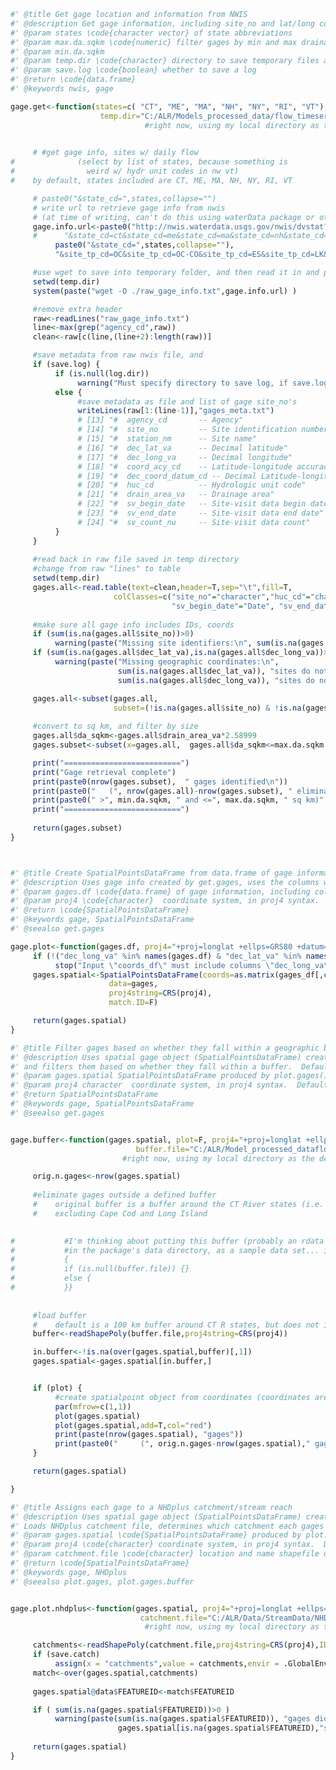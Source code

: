 

```r
#' @title Get gage location and information from NWIS
#' @description Get gage information, including site_no and lat/long coordinates from NWIS, by specifying a list of states to search within.
#' @param states \code{character vector} of state abbreviations
#' @param max.da.sqkm \code{numeric} filter gages by min and max drainage area
#' @param min.da.sqkm
#' @param temp.dir \code{character} directory to save temporary files and gage retrieval logs/metadata
#' @param save.log \code{boolean} whether to save a log
#' @return \code{data.frame}
#' @keywords nwis, gage

gage.get<-function(states=c( "CT", "ME", "MA", "NH", "NY", "RI", "VT"), max.da.sqkm=50, min.da.sqkm=0, 
                    temp.dir="C:/ALR/Models_processed_data/flow_timeseries", save.log=T, log.dir="C:/ALR/Models_processed_data/flow_timeseries") {     
                              #right now, using my local directory as the defaults.  this is bad, will replace later, etc.

     
     # #get gage info, sites w/ daily flow
#              (select by list of states, because something is 
#                weird w/ hydr unit codes in nw vt)
#    by default, states included are CT, ME, MA, NH, NY, RI, VT

     # paste0("&state_cd=",states,collapse="")
     # write url to retrieve gage info from nwis 
     # (at time of writing, can't do this using waterData package or other webservices I know of, so we're creating/using a url)
     gage.info.url<-paste0("http://nwis.waterdata.usgs.gov/nwis/dvstat?referred_module=sw",
     #      "&state_cd=ct&state_cd=me&state_cd=ma&state_cd=nh&state_cd=ny&state_cd=ri&state_cd=vt",
          paste0("&state_cd=",states,collapse=""),
          "&site_tp_cd=OC&site_tp_cd=OC-CO&site_tp_cd=ES&site_tp_cd=LK&site_tp_cd=ST&site_tp_cd=ST-CA&site_tp_cd=ST-DCH&site_tp_cd=ST-TS&index_pmcode_00060=1&group_key=NONE&format=sitefile_output&sitefile_output_format=rdb&column_name=agency_cd&column_name=site_no&column_name=station_nm&column_name=dec_lat_va&column_name=dec_long_va&column_name=dec_coord_datum_cd&column_name=huc_cd&column_name=drain_area_va&column_name=sv_begin_date&column_name=sv_end_date&column_name=sv_count_nu&list_of_search_criteria=state_cd%2Csite_tp_cd%2Crealtime_parameter_selection")

     #use wget to save into temporary folder, and then read it in and parse.  probably there's a better way to do this, but this works for now.  
     setwd(temp.dir)
     system(paste("wget -O ./raw_gage_info.txt",gage.info.url) )

     #remove extra header 
     raw<-readLines("raw_gage_info.txt")
     line<-max(grep("agency_cd",raw))
     clean<-raw[c(line,(line+2):length(raw))]

     #save metadata from raw nwis file, and 
     if (save.log) {
          if (is.null(log.dir)) 
               warning("Must specify directory to save log, if save.log==T")
          else {
               #save metadata as file and list of gage site_no's
               writeLines(raw[1:(line-1)],"gages_meta.txt")
               # [13] "#  agency_cd       -- Agency"                                              
               # [14] "#  site_no         -- Site identification number"                          
               # [15] "#  station_nm      -- Site name"                                           
               # [16] "#  dec_lat_va      -- Decimal latitude"                                    
               # [17] "#  dec_long_va     -- Decimal longitude"                                   
               # [18] "#  coord_acy_cd    -- Latitude-longitude accuracy"                         
               # [19] "#  dec_coord_datum_cd -- Decimal Latitude-longitude datum"                 
               # [20] "#  huc_cd          -- Hydrologic unit code"                                
               # [21] "#  drain_area_va   -- Drainage area"                                       
               # [22] "#  sv_begin_date   -- Site-visit data begin date"                          
               # [23] "#  sv_end_date     -- Site-visit data end date"                            
               # [24] "#  sv_count_nu     -- Site-visit data count"
          }
     }
     
     #read back in raw file saved in temp directory
     #change from raw "lines" to table
     setwd(temp.dir)
     gages.all<-read.table(text=clean,header=T,sep="\t",fill=T,
                       colClasses=c("site_no"="character","huc_cd"="character",
                                    "sv_begin_date"="Date", "sv_end_date"="Date"))
     
     #make sure all gage info includes IDs, coords
     if (sum(is.na(gages.all$site_no))>0)
          warning(paste("Missing site identifiers:\n", sum(is.na(gages.all$site_no)), "sites do not have site_no values and are being ignored"))
     if (sum(is.na(gages.all$dec_lat_va),is.na(gages.all$dec_long_va))>0)
          warning(paste("Missing geographic coordinates:\n", 
                        sum(is.na(gages.all$dec_lat_va)), "sites do not have lat coordinates and are being ignored\n",
                        sum(is.na(gages.all$dec_long_va)), "sites do not have long coordinates and are being ignored"))

     gages.all<-subset(gages.all,
                       subset=(!is.na(gages.all$site_no) & !is.na(gages.all$dec_lat_va) & !is.na(gages.all$dec_long_va) ))
     
     #convert to sq km, and filter by size
     gages.all$da_sqkm<-gages.all$drain_area_va*2.58999
     gages.subset<-subset(x=gages.all,  gages.all$da_sqkm<=max.da.sqkm & gages.all$da_sqkm>min.da.sqkm )

     print("==========================")
     print("Gage retrieval complete")
     print(paste0(nrow(gages.subset),  " gages identified\n"))
     print(paste0("   (", nrow(gages.all)-nrow(gages.subset), " eliminated due to specified size requirements:"))
     print(paste0(" >", min.da.sqkm, " and <=", max.da.sqkm, " sq km)" ))
     print("==========================")
     
     return(gages.subset)
}




```




```r

#' @title Create SpatialPointsDataFrame from data.frame of gage information
#' @description Uses gage info created by get.gages, uses the columns with lat and long coordinate info to turn it into a spatial object (SpatialPointsDataFrame), preserving all data in the data.frame
#' @param gages.df \code{data.frame} of gage information, including columns titled "dec_long_va" and "dec_lat_va"
#' @param proj4 \code{character}  coordinate system, in proj4 syntax.  Defaults to GCS NAD83, which is used by NHDplus
#' @return \code{SpatialPointsDataFrame}
#' @keywords gage, SpatialPointsDataFrame
#' @seealso get.gages

gage.plot<-function(gages.df, proj4="+proj=longlat +ellps=GRS80 +datum=NAD83 +no_defs") {
     if (!("dec_long_va" %in% names(gages.df) & "dec_lat_va" %in% names(gages.df) ))
          stop("Input \"coords_df\" must include columns \"dec_long_va\" and \"dec_lat_va\"")
     gages.spatial<-SpatialPointsDataFrame(coords=as.matrix(gages_df[,c("dec_long_va","dec_lat_va")]), 
                      data=gages,
                      proj4string=CRS(proj4),
                      match.ID=F)

     return(gages.spatial)
}
```




```r

#' @title Filter gages based on whether they fall within a geographic buffer
#' @description Uses spatial gage object (SpatialPointsDataFrame) created by plot.gages(), 
#' and filters them based on whether they fall within a buffer.  Default buffer around CT River basin states is specified.
#' @param gages.spatial SpatialPointsDataFrame produced by plot.gages() function
#' @param proj4 character  coordinate system, in proj4 syntax.  Defaults to GCS NAD83, which is used by NHDplus
#' @return SpatialPointsDataFrame
#' @keywords gage, SpatialPointsDataFrame
#' @seealso get.gages


gage.buffer<-function(gages.spatial, plot=F, proj4="+proj=longlat +ellps=GRS80 +datum=NAD83 +no_defs",
                            buffer.file="C:/ALR/Model_processed_dataflow_gages/ctr_states_buffer_no_islands2") {
                         #right now, using my local directory as the defaults.  this is bad, will replace later, etc.

     orig.n.gages<-nrow(gages.spatial)
     
     #eliminate gages outside a defined buffer
     #    original buffer is a buffer around the CT River states (i.e. not all of NY and ME, even though they're included in the request to nwis)
     #    excluding Cape Cod and Long Island

     
#           #I'm thinking about putting this buffer (probably an rdata file, maybe a shapefile)
#           #in the package's data directory, as a sample data set... is that a good idea?
#           {
#           if (is.null(buffer.file)) {}
#           else {
#           }}
          
     
     #load buffer
     #    default is a 100 km buffer around CT R states, but does not include Cape Cod and Long Island     
     buffer<-readShapePoly(buffer.file,proj4string=CRS(proj4))

     in.buffer<-!is.na(over(gages.spatial,buffer)[,1])
     gages.spatial<-gages.spatial[in.buffer,]


     if (plot) {
          #create spatialpoint object from coordinates (coordinates are listed in the order long, lat)
          par(mfrow=c(1,1))
          plot(gages.spatial)
          plot(gages.spatial,add=T,col="red")
          print(paste(nrow(gages.spatial), "gages"))
          print(paste0("     (", orig.n.gages-nrow(gages.spatial)," gages eliminated)"))
     }

     return(gages.spatial)

}
```




```r

#' @title Assigns each gage to a NHDplus catchment/stream reach
#' @description Uses spatial gage object (SpatialPointsDataFrame) created by plot.gages() and optionally plot.gages.buffer().  
#' Loads NHDplus catchment file, determines which catchment each gages falls within, and assigns a FEATUREID
#' @param gages.spatial \code{SpatialPointsDataFrame} produced by plot.gages() function.  Optionally, can be first filtered using plot.gages.buffer() before assigning NHDplus IDs
#' @param proj4 \code{character} coordinate system, in proj4 syntax.  Defaults to GCS NAD83, which is used by NHDplus
#' @param catchment.file \code{character} location and name shapefile of NHDplus catchments (that cover regions that the gages are in)
#' @return \code{SpatialPointsDataFrame}
#' @keywords gage, NHDplus
#' @seealso plot.gages, plot.gages.buffer


gage.plot.nhdplus<-function(gages.spatial, proj4="+proj=longlat +ellps=GRS80 +datum=NAD83 +no_defs", 
                             catchment.file="C:/ALR/Data/StreamData/NHDplus/NHDPlusCatchment/NENY/Catchment", save.catch=T) {
                              #right now, using my local directory as the defaults.  this is bad, will replace later, etc.

     catchments<-readShapePoly(catchment.file,proj4string=CRS(proj4),IDvar="FEATUREID")
     if (save.catch)
          assign(x = "catchments",value = catchments,envir = .GlobalEnv)
     match<-over(gages.spatial,catchments)
     
     gages.spatial@data$FEATUREID<-match$FEATUREID

     if ( sum(is.na(gages.spatial$FEATUREID))>0 ) 
          warning(paste(sum(is.na(gages.spatial$FEATUREID)), "gages did not map to a NHDplus catchement:\n",
                        gages.spatial[is.na(gages.spatial$FEATUREID),"site_no"]))
     
     return(gages.spatial)
}

```


